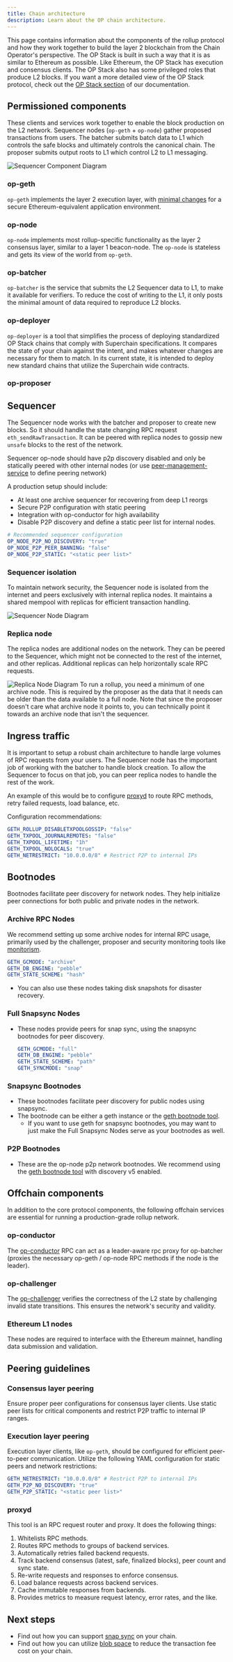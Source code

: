 ```yaml
---
title: Chain architecture
description: Learn about the OP chain architecture.
---
```


This page contains information about the components of the rollup protocol and
how they work together to build the layer 2 blockchain from the Chain Operator's
perspective. The OP Stack is built in such a way that it is as similar to
Ethereum as possible. Like Ethereum, the OP Stack has execution and consensus
clients. The OP Stack also has some privileged roles that produce L2 blocks.
If you want a more detailed view of the OP Stack protocol, check out the
[OP Stack section](/stack/getting-started) of our documentation.

## Permissioned components

These clients and services work together to enable the block production on the L2 network.
Sequencer nodes (`op-geth` + `op-node`) gather proposed transactions from users.
The batcher submits batch data to L1 which controls the safe blocks and ultimately
controls the canonical chain. The proposer submits output roots to L1 which control
L2 to L1 messaging.

<Image src="/img/builders/chain-operators/sequencer-diagram.png" alt="Sequencer Component Diagram" width={400} height={400} />

### op-geth

`op-geth` implements the layer 2 execution layer, with [minimal changes](https://op-geth.optimism.io/?utm_source=op-docs&utm_medium=docs)
for a secure Ethereum-equivalent application environment.

### op-node

`op-node` implements most rollup-specific functionality as the layer 2
consensus layer, similar to a layer 1 beacon-node. The `op-node` is stateless and gets
its view of the world from `op-geth`.

### op-batcher

`op-batcher` is the service that submits the L2 Sequencer data to L1, to make it available
for verifiers. To reduce the cost of writing to the L1, it only posts the minimal
amount of data required to reproduce L2 blocks.

### op-deployer

`op-deployer` is a tool that simplifies the process of deploying standardized OP Stack chains that comply with Superchain specifications. 
It compares the state of your chain against the intent, 
and makes whatever changes are necessary for them to match. In its current state, 
it is intended to deploy new standard chains that utilize the Superchain wide contracts.


### op-proposer

<OpProposerDescriptionShort />

## Sequencer

The Sequencer node works with the batcher and proposer to create new blocks. So it should
handle the state changing RPC request `eth_sendRawTransaction`. It can be peered with
replica nodes to gossip new `unsafe` blocks to the rest of the network.

Sequencer op-node should have p2p discovery disabled and only be statically peered with other internal nodes (or use [peer-management-service](https://github.com/ethereum-optimism/infra/tree/main/peer-mgmt-service) to define peering network)

A production setup should include:

*   At least one archive sequencer for recovering from deep L1 reorgs
*   Secure P2P configuration with static peering
*   Integration with op-conductor for high availability
*   Disable P2P discovery and define a static peer list for internal nodes.

```yaml
# Recommended sequencer configuration
OP_NODE_P2P_NO_DISCOVERY: "true"
OP_NODE_P2P_PEER_BANNING: "false"
OP_NODE_P2P_STATIC: "<static peer list>"
```

### Sequencer isolation

To maintain network security, the Sequencer node is isolated from the internet and peers exclusively with internal replica nodes. It maintains a shared mempool with replicas for efficient transaction handling.

<Image src="/img/builders/chain-operators/sequencer-node.png" alt="Sequencer Node Diagram" width={400} height={400} />

### Replica node

The replica nodes are additional nodes on the network. They can be peered to the Sequencer,
which might not be connected to the rest of the internet, and other replicas. Additional
replicas can help horizontally scale RPC requests.

<Image src="/img/builders/chain-operators/replica-node.png" alt="Replica Node Diagram" width={200} height={200} />

<Info>
  To run a rollup, you need a minimum of one archive node. This is required by the proposer as the data that it needs can be older than the data available to a full node.  Note that since the proposer doesn't care what archive node it points to, you can technically point it towards an archive node that isn't the sequencer.
</Info>

## Ingress traffic

It is important to setup a robust chain architecture to handle large volumes of RPC
requests from your users. The Sequencer node has the important job of working with
the batcher to handle block creation. To allow the Sequencer to focus on that job,
you can peer replica nodes to handle the rest of the work.

An example of this would be to configure [proxyd](https://github.com/ethereum-optimism/infra/tree/main/proxyd)
to route RPC methods, retry failed requests, load balance, etc.

Configuration recommendations:

```yaml
GETH_ROLLUP_DISABLETXPOOLGOSSIP: "false"
GETH_TXPOOL_JOURNALREMOTES: "false"
GETH_TXPOOL_LIFETIME: "1h"
GETH_TXPOOL_NOLOCALS: "true"
GETH_NETRESTRICT: "10.0.0.0/8" # Restrict P2P to internal IPs
```

## Bootnodes

Bootnodes facilitate peer discovery for network nodes. They help initialize peer connections for both public and private nodes in the network.

### Archive RPC Nodes

We recommend setting up some archive nodes for internal RPC usage, primarily used by the challenger, proposer and security monitoring tools like [monitorism](/operators/chain-operators/tools/chain-monitoring#monitorism).

```yaml
GETH_GCMODE: "archive"
GETH_DB_ENGINE: "pebble"
GETH_STATE_SCHEME: "hash"
```

*   You can also use these nodes taking disk snapshots for disaster recovery.

### Full Snapsync Nodes

*   These nodes provide peers for snap sync, using the snapsync bootnodes for peer discovery.

    ```yaml
    GETH_GCMODE: "full"
    GETH_DB_ENGINE: "pebble"
    GETH_STATE_SCHEME: "path"
    GETH_SYNCMODE: "snap"
    ```

### Snapsync Bootnodes

*   These bootnodes facilitate peer discovery for public nodes using snapsync.
*   The bootnode can be either a geth instance or the [geth bootnode tool](https://etclabscore.github.io/core-geth/core/alltools/).
    *   If you want to use geth for snapsync bootnodes, you may want to just make the Full Snapsync Nodes serve as your bootnodes as well.

### P2P Bootnodes

*   These are the op-node p2p network bootnodes. We recommend using the [geth bootnode tool](https://etclabscore.github.io/core-geth/core/alltools/) with discovery v5 enabled.

## Offchain components

In addition to the core protocol components, the following offchain services are essential for running a production-grade rollup network.

### op-conductor

The [op-conductor](/operators/chain-operators/tools/op-conductor) RPC can act as a leader-aware rpc proxy for op-batcher (proxies the necessary op-geth / op-node RPC methods if the node is the leader).

### op-challenger

The [op-challenger](/operators/chain-operators/deploy/op-challenger) verifies the correctness of the L2 state by challenging invalid state transitions. This ensures the network's security and validity.

### Ethereum L1 nodes

These nodes are required to interface with the Ethereum mainnet, handling data submission and validation.

## Peering guidelines

### Consensus layer peering

Ensure proper peer configurations for consensus layer clients. Use static peer lists for critical components and restrict P2P traffic to internal IP ranges.

### Execution layer peering

Execution layer clients, like `op-geth`, should be configured for efficient peer-to-peer communication. Utilize the following YAML configuration for static peers and network restrictions:

```yaml
GETH_NETRESTRICT: "10.0.0.0/8" # Restrict P2P to internal IPs
GETH_P2P_NO_DISCOVERY: "true"
GETH_P2P_STATIC: "<static peer list>"
```

### proxyd

This tool is an RPC request router and proxy. It does the following things:

1.  Whitelists RPC methods.
2.  Routes RPC methods to groups of backend services.
3.  Automatically retries failed backend requests.
4.  Track backend consensus (latest, safe, finalized blocks), peer count and sync state.
5.  Re-write requests and responses to enforce consensus.
6.  Load balance requests across backend services.
7.  Cache immutable responses from backends.
8.  Provides metrics to measure request latency, error rates, and the like.

## Next steps

*   Find out how you can support [snap sync](/operators/chain-operators/management/snap-sync)
    on your chain.
*   Find out how you can utilize [blob space](/operators/chain-operators/management/blobs)
    to reduce the transaction fee cost on your chain.
